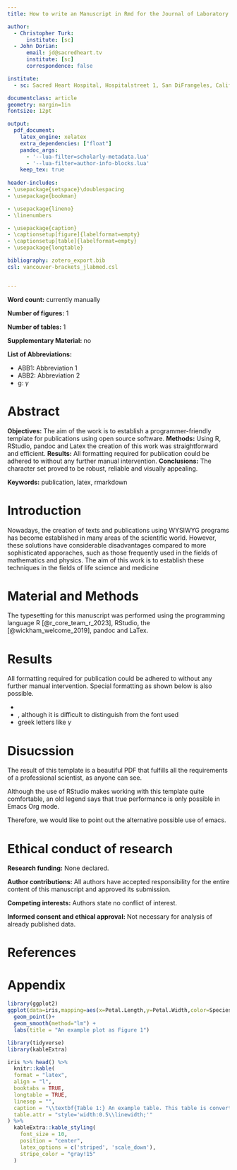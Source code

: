 ```yaml
---
title: How to write an Manuscript in Rmd for the Journal of Laboratory Medicine

author:
  - Christopher Turk:
      institute: [sc]
  - John Dorian:
      email: jd@sacredheart.tv
      institute: [sc]
      correspondence: false

institute:
  - sc: Sacred Heart Hospital, Hospitalstreet 1, San DiFrangeles, California

documentclass: article
geometry: margin=1in
fontsize: 12pt

output:
  pdf_document:
    latex_engine: xelatex
    extra_dependencies: ["float"]
    pandoc_args:
      - '--lua-filter=scholarly-metadata.lua'
      - '--lua-filter=author-info-blocks.lua'
    keep_tex: true
      
header-includes:
- \usepackage{setspace}\doublespacing
- \usepackage{bookman}

- \usepackage{lineno}
- \linenumbers

- \usepackage{caption}
- \captionsetup[figure]{labelformat=empty}
- \captionsetup[table]{labelformat=empty}
- \usepackage{longtable}

bibliography: zotero_export.bib
csl: vancouver-brackets_jlabmed.csl


---
```


**Word count:** currently manually

**Number of figures:** 1

**Number of tables:** 1

**Supplementary Material:** no

\newpage

**List of Abbreviations:**

- ABB1: Abbreviation 1
- ABB2: Abbreviation 2
- g: $\gamma$

# Abstract
**Objectives:**
The aim of the work is to establish a programmer-friendly template for publications using open source software.
**Methods:**
Using R, RStudio, pandoc and Latex the creation of this work was straightforward and efficient.
**Results:**
All formatting required for publication could be adhered to without any further manual intervention.
**Conclusions:**
The character set proved to be robust, reliable and visually appealing. 

**Keywords:** publication, latex, rmarkdown

# Introduction

Nowadays, the creation of texts and publications using WYSIWYG programs has become established in many areas of the scientific world.
However, these solutions have considerable disadvantages compared to more sophisticated apporaches, such as those frequently used in the fields of mathematics and physics.
The aim of this work is to establish these techniques in the fields of life science and medicine


# Material and Methods

The typesetting for this manuscript was performed using the programming language R [@r_core_team_r_2023], RStudio, the \texttt{tidyverse} [@wickham_welcome_2019], pandoc and LaTex. 

# Results

All formatting required for publication could be adhered to without any further manual intervention.
Special formatting as shown below is also possible.

- \textcolor{red}{colored text}
- \texttt{typewriter case}, although it is difficult to distinguish from the font used
- greek letters like $\gamma$

# Disucssion

The result of this template is a beautiful PDF that fulfills all the requirements of a professional scientist, as anyone can see.

Although the use of RStudio makes working with this template quite comfortable, an old legend says that true performance is only possible in Emacs Org mode. 

Therefore, we would like to point out the alternative possible use of emacs.

\newpage

# Ethical conduct of research

**Research funding:** None declared.

**Author contributions:** All authors have accepted responsibility for the entire content of this manuscript and
approved its submission.

**Competing interests:** Authors state no conflict of interest.

**Informed consent and ethical approval:** Not necessary for analysis of already published data.

# References

<div id="refs"></div>

\newpage

# Appendix
```r
library(ggplot2)
ggplot(data=iris,mapping=aes(x=Petal.Length,y=Petal.Width,color=Species))+
  geom_point()+
  geom_smooth(method="lm") +
  labs(title = "An example plot as Figure 1")
```

```r
library(tidyverse)
library(kableExtra)

iris %>% head() %>%
  knitr::kable(
  format = "latex",
  align = "l",
  booktabs = TRUE,
  longtable = TRUE,
  linesep = "",
  caption = "\\textbf{Table 1:} An example table. This table is converted to Latex by knittr::kable",
  table.attr = "style='width:0.5\\linewidth;'"
) %>%
  kableExtra::kable_styling(
    font_size = 10,
    position = "center",
    latex_options = c('striped', 'scale_down'),
    stripe_color = "gray!15"
  )
  
```